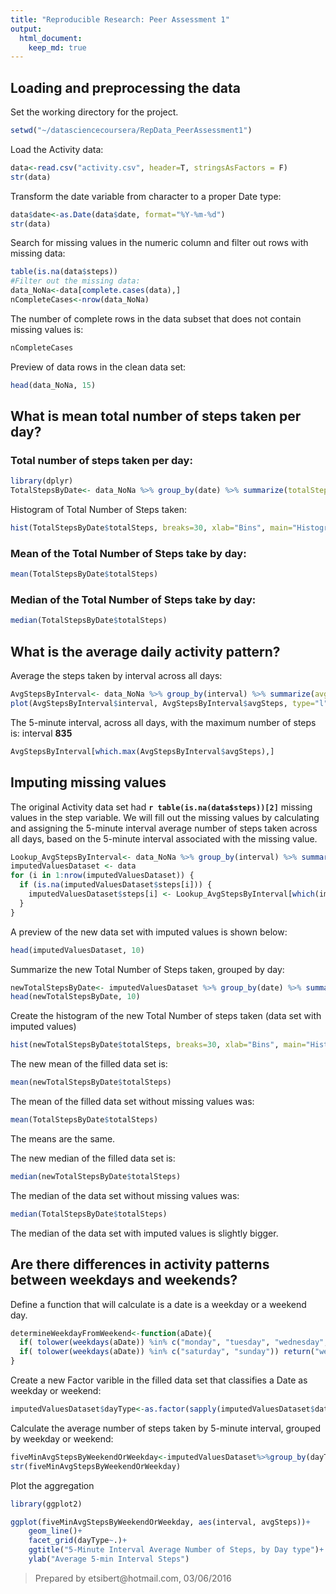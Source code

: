 ```yaml
---
title: "Reproducible Research: Peer Assessment 1"
output: 
  html_document:
    keep_md: true
---
```



## Loading and preprocessing the data
Set the working directory for the project.  
```r
setwd("~/datasciencecoursera/RepData_PeerAssessment1")
```
Load the Activity data:
```r
data<-read.csv("activity.csv", header=T, stringsAsFactors = F)
str(data)
```
Transform the date variable from character to a proper Date type:
```r
data$date<-as.Date(data$date, format="%Y-%m-%d")
str(data)
```
Search for missing values in the numeric column and filter out rows with missing data:
```r
table(is.na(data$steps))
#Filter out the missing data:
data_NoNa<-data[complete.cases(data),]
nCompleteCases<-nrow(data_NoNa)
```
The number of complete rows in the data subset that does not contain missing values is:
```r
nCompleteCases
```

Preview of data rows in the clean data set:
```r
head(data_NoNa, 15)
```
## What is mean total number of steps taken per day?
### Total number of steps taken per day:
```r
library(dplyr)
TotalStepsByDate<- data_NoNa %>% group_by(date) %>% summarize(totalSteps = sum(steps))
```
Histogram of Total Number of Steps taken:
```r
hist(TotalStepsByDate$totalSteps, breaks=30, xlab="Bins", main="Histogram: Total Steps by Date")
```

### Mean of the Total Number of Steps take by day:
```r
mean(TotalStepsByDate$totalSteps)
```  

### Median of the Total Number of Steps take by day:
```r
median(TotalStepsByDate$totalSteps)
```
## What is the average daily activity pattern?
Average the steps taken by interval across all days:
```r
AvgStepsByInterval<- data_NoNa %>% group_by(interval) %>% summarize(avgSteps=mean(steps))
plot(AvgStepsByInterval$interval, AvgStepsByInterval$avgSteps, type="l", xlab="5-Min Interval", ylab="Avg Steps", main="Interval Activity averaged across all days")
```

The 5-minute interval, across all days, with the maximum number of steps is: interval **835**
```r
AvgStepsByInterval[which.max(AvgStepsByInterval$avgSteps),]
```

## Imputing missing values
The original Activity data set had **`r table(is.na(data$steps))[2]`** missing values in the step variable.
We will fill out the missing values by calculating and assigning the 5-minute interval average number of steps taken across all days, based on the 5-minute interval associated with the missing value.
```r
Lookup_AvgStepsByInterval<- data_NoNa %>% group_by(interval) %>% summarize(avgSteps=mean(steps))
imputedValuesDataset <- data 
for (i in 1:nrow(imputedValuesDataset)) {
  if (is.na(imputedValuesDataset$steps[i])) {
    imputedValuesDataset$steps[i] <- Lookup_AvgStepsByInterval[which(imputedValuesDataset$interval[i] == Lookup_AvgStepsByInterval$interval), ]$avgSteps
  }
}
```

A preview of the new data set with imputed values is shown below:
```r
head(imputedValuesDataset, 10)
```

Summarize the new Total Number of Steps taken, grouped by day:
```r
newTotalStepsByDate<- imputedValuesDataset %>% group_by(date) %>% summarize(totalSteps = sum(steps))
head(newTotalStepsByDate, 10)
```

Create the histogram of the new Total Number of steps taken (data set with imputed values)
```r
hist(newTotalStepsByDate$totalSteps, breaks=30, xlab="Bins", main="Histogram: Total Steps by Date (Imputed Data Set)")
```

The new mean of the filled data set is:
```r
mean(newTotalStepsByDate$totalSteps)
```

The mean of the filled data set without missing values was:
```r
mean(TotalStepsByDate$totalSteps)
```

The means are the same.
     
The new median of the filled data set is:
```r
median(newTotalStepsByDate$totalSteps)
```

The median of the data set without missing values was:
```r
median(TotalStepsByDate$totalSteps)
```

The median of the data set with imputed values is slightly bigger.

## Are there differences in activity patterns between weekdays and weekends?
Define a function that will calculate is a date is a weekday or a weekend day.

```r
determineWeekdayFromWeekend<-function(aDate){
  if( tolower(weekdays(aDate)) %in% c("monday", "tuesday", "wednesday","thursday","friday")) return("weekday")
  if( tolower(weekdays(aDate)) %in% c("saturday", "sunday")) return("weekend")
}
```

Create a new Factor varible in the filled data set that classifies a Date as weekday or weekend:
```r
imputedValuesDataset$dayType<-as.factor(sapply(imputedValuesDataset$date, determineWeekdayFromWeekend))
```

Calculate the average number of steps taken by 5-minute interval, grouped by weekday or weekend:
```r
fiveMinAvgStepsByWeekendOrWeekday<-imputedValuesDataset%>%group_by(dayType,interval)%>% summarize(avgSteps=mean(steps))
str(fiveMinAvgStepsByWeekendOrWeekday)
```

Plot the aggregation
```r
library(ggplot2)

ggplot(fiveMinAvgStepsByWeekendOrWeekday, aes(interval, avgSteps))+
    geom_line()+
    facet_grid(dayType~.)+
    ggtitle("5-Minute Interval Average Number of Steps, by Day type")+
    ylab("Average 5-min Interval Steps")
```


>Prepared by etsibert@hotmail.com, 03/06/2016



